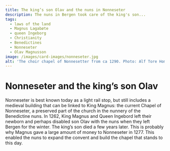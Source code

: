 ```yaml
---
title: The king’s son Olav and the nuns in Nonneseter
description: The nuns in Bergen took care of the king's son...
tags:
  - laws of the land
  - Magnus Lagabøte
  - queen Ingeborg
  - Christianity
  - Benedictines
  - Nonneseter
  - Olav Magnusson
image: /images/card-images/nonneseter.jpg
alt: 'The choir chapel of Nonnesetter from ca 1290. Photo: Alf Tore Hommedal.'
---
```



# Nonneseter and the king’s son Olav

<Container stil="initial side">
    Nonneseter is best known today as a light rail stop, but still includes a medieval building that can be linked to King Magnus: the current Chapel of Nonneseter, a preserved part of the church in the nunnery of the Benedictine nuns. In 1262, King Magnus and Queen Ingebord left their newborn and perhaps disabled son Olav with the nuns when they left Bergen for the winter. The king’s son died a few years later. This is probably why Magnus gave a large amount of money to Nonneseter in 1277. This enabled the nuns to expand the convent and build the chapel that stands to this day.
</Container>

<Figure
    image="/images/introduksjon/bybanen.jpg"
    title="Nonneseter behind the light rail of Bergen. Photo: Alf Tore Hommedal."
    alt="Photo of Nonneseter behind the light rail of Bergen."
>
</Figure>
